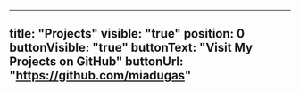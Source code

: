 ---
title: "Projects"
visible: "true"
position: 0
buttonVisible: "true"
buttonText: "Visit My Projects on GitHub"
buttonUrl: "https://github.com/miadugas"
----